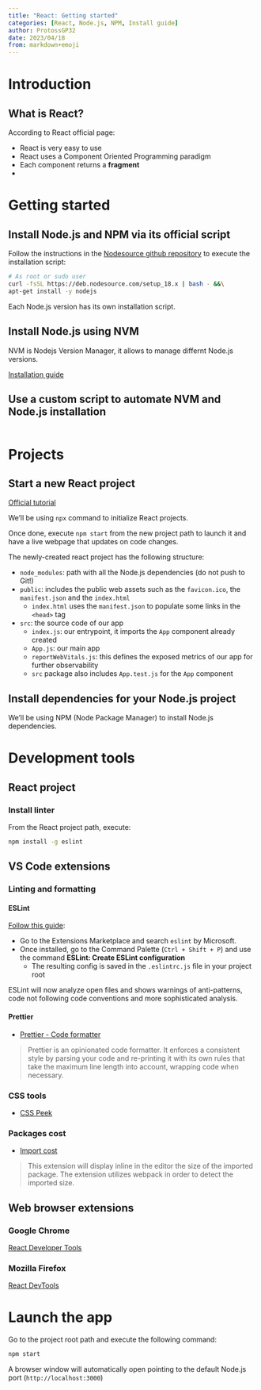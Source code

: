 ```yaml
---
title: "React: Getting started"
categories: [React, Node.js, NPM, Install guide]
author: ProtossGP32
date: 2023/04/18
from: markdown+emoji
---
```


# Introduction
## What is React?
According to React official page:

>


- React is very easy to use
- React uses a Component Oriented Programming paradigm
- Each component returns a **fragment**
- 

# Getting started
## Install Node.js and NPM via its official script
Follow the instructions in the [Nodesource github repository](https://github.com/nodesource/distributions) to execute the installation script:

```.bash
# As root or sudo user
curl -fsSL https://deb.nodesource.com/setup_18.x | bash - &&\
apt-get install -y nodejs
```

Each Node.js version has its own installation script.

## Install Node.js using NVM
NVM is Nodejs Version Manager, it allows to manage differnt Node.js versions.


[Installation guide](https://github.com/nvm-sh/nvm?ref=softhints.com#install--update-script)

## Use a custom script to automate NVM and Node.js installation

```.bash
```

# Projects
## Start a new React project
[Official tutorial](https://react.dev/learn/start-a-new-react-project)

We'll be using `npx` command to initialize React projects.

Once done, execute `npm start` from the new project path to launch it and have a live webpage that updates on code changes.

The newly-created react project has the following structure:

- `node_modules`: path with all the Node.js dependencies (do not push to Git!)
- `public`: includes the public web assets such as the `favicon.ico`, the `manifest.json` and the `index.html`
    - `index.html` uses the `manifest.json` to populate some links in the `<head>` tag
- `src`: the source code of our app
    - `index.js`: our entrypoint, it imports the `App` component already created
    - `App.js`: our main app
    - `reportWebVitals.js`: this defines the exposed metrics of our app for further observability
    - `src` package also includes `App.test.js` for the `App` component

## Install dependencies for your Node.js project
We'll be using NPM (Node Package Manager) to install Node.js dependencies.

# Development tools
## React project
### Install linter
From the React project path, execute:
```.bash
npm install -g eslint
``` 
## VS Code extensions
### Linting and formatting
#### ESLint
[Follow this guide](https://code.visualstudio.com/docs/nodejs/reactjs-tutorial#_linting):

- Go to the Extensions Marketplace and search `eslint` by Microsoft.
- Once installed, go to the Command Palette (`Ctrl + Shift + P`) and use the command **ESLint: Create ESLint configuration**
    - The resulting config is saved in the `.eslintrc.js` file in your project root

ESLint will now analyze open files and shows warnings of anti-patterns, code not following code conventions and more sophisticated analysis.

#### Prettier
- [Prettier - Code formatter](https://marketplace.visualstudio.com/items?itemName=esbenp.prettier-vscode)

> Prettier is an opinionated code formatter. It enforces a consistent style by parsing your code and re-printing it with its own rules that take the maximum line length into account, wrapping code when necessary.

### CSS tools

- [CSS Peek](https://marketplace.visualstudio.com/items?itemName=pranaygp.vscode-css-peek)

### Packages cost

- [Import cost](https://marketplace.visualstudio.com/items?itemName=wix.vscode-import-cost)

> This extension will display inline in the editor the size of the imported package. The extension utilizes webpack in order to detect the imported size.

## Web browser extensions
### Google Chrome
[React Developer Tools](https://chrome.google.com/webstore/detail/react-developer-tools/fmkadmapgofadopljbjfkapdkoienihi?hl=en)

### Mozilla Firefox
[React DevTools](https://addons.mozilla.org/en-US/firefox/addon/react-devtools/)

# Launch the app
Go to the project root path and execute the following command:

```.bash
npm start
```

A browser window will automatically open pointing to the default Node.js port (`http://localhost:3000`)